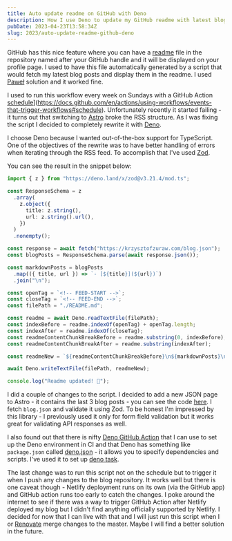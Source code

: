```yaml
---
title: Auto update readme on GitHub with Deno
description: How I use Deno to update my GitHub readme with latest blog posts
pubDate: 2023-04-23T13:58:34Z
slug: 2023/auto-update-readme-github-deno
---
```


GitHub has this nice feature where you can have a [readme](https://docs.github.com/en/account-and-profile/setting-up-and-managing-your-github-profile/customizing-your-profile/managing-your-profile-readme) file in the repository named after your GitHub handle and it will be displayed on your profile page. I used to have this file automatically generated by a script that would fetch my latest blog posts and display them in the readme. I used [Paweł](https://pawelgrzybek.com/fetch-most-recent-posts-to-your-github-profile-page-using-github-workflow-and-node-js/) solution and it worked fine.

I used to run this workflow every week on Sundays with a GitHub Action [schedule](https://docs.github.com/en/actions/using-workflows/events-that-trigger-workflows#schedule)](https://docs.github.com/en/actions/using-workflows/events-that-trigger-workflows#schedule). Unfortunately recently it started failing - it turns out that switching to [Astro](https://krzysztofzuraw.com/blog/2023/migrating-blog-to-astro/) broke the RSS structure. As I was fixing the script I decided to completely rewrite it with [Deno](https://deno.land/).

I choose Deno because I wanted out-of-the-box support for TypeScript. One of the objectives of the rewrite was to have better handling of errors when iterating through the RSS feed. To accomplish that I've used [Zod](https://github.com/colinhacks/zod).

You can see the result in the snippet below:

```ts
import { z } from "https://deno.land/x/zod@v3.21.4/mod.ts";

const ResponseSchema = z
  .array(
    z.object({
      title: z.string(),
      url: z.string().url(),
    })
  )
  .nonempty();

const response = await fetch("https://krzysztofzuraw.com/blog.json");
const blogPosts = ResponseSchema.parse(await response.json());

const markdownPosts = blogPosts
  .map(({ title, url }) => `- [${title}](${url})`)
  .join("\n");

const openTag = `<!-- FEED-START -->`;
const closeTag = `<!-- FEED-END -->`;
const filePath = "./README.md";

const readme = await Deno.readTextFile(filePath);
const indexBefore = readme.indexOf(openTag) + openTag.length;
const indexAfter = readme.indexOf(closeTag);
const readmeContentChunkBreakBefore = readme.substring(0, indexBefore);
const readmeContentChunkBreakAfter = readme.substring(indexAfter);

const readmeNew = `${readmeContentChunkBreakBefore}\n${markdownPosts}\n${readmeContentChunkBreakAfter}`;

await Deno.writeTextFile(filePath, readmeNew);

console.log("Readme updated! 🎉");
```

I did a couple of changes to the script. I decided to add a new JSON page to Astro - it contains the last 3 blog posts - you can see the code [here](https://github.com/krzysztofzuraw/blog/blob/main/src/pages/blog/index.json.ts). I fetch `blog.json` and validate it using Zod. To be honest I'm impressed by this library - I previously used it only for form field validation but it works great for validating API responses as well.

I also found out that there is nifty [Deno GitHub Action](https://github.com/denoland/setup-deno) that I can use to set up the Deno environment in CI and that Deno has something like `package.json` called [deno.json](https://deno.land/manual@v1.32.5/getting_started/configuration_file) - it allows you to specify dependencies and scripts. I've used it to set up [deno task](https://github.com/krzysztofzuraw/krzysztofzuraw/blob/main/deno.json#L3).

The last change was to run this script not on the schedule but to trigger it when I push any changes to the blog repository. It works well but there is one caveat though - Netlify deployment runs on its own (via the GitHub app) and GitHub action runs too early to catch the changes. I poke around the internet to see if there was a way to trigger GitHub Action after Netlify deployed my blog but I didn't find anything officially supported by Netlify. I decided for now that I can live with that and I will just run this script when I or [Renovate](https://github.com/renovatebot/renovate) merge changes to the master. Maybe I will find a better solution in the future.
